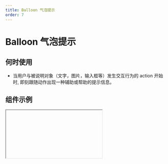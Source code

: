 ```yaml
---
title: Balloon 气泡提示
order: 7
---
```


# Balloon 气泡提示

## 何时使用

- 当用户与被说明对象（文字，图片，输入框等）发生交互行为的 action 开始时, 即刻跟随动作出现一种辅助或帮助的提示信息。

## 组件示例


<Iframe url="https://www.aliwork.com/developer/balloon-v2?isRenderNav=false" />

## 组件属性


<AttrTable
  dataSource={[
    {
      code: "TYPE",
      type: " 'balloon' | 'tooltip' ",
      default: "'balloon'",
      desc: "用于设置气泡类型，当气泡类型选择为 tooltip 时直接展示文字",
    },
    {
      code: "type",
      type: " 'normal' | 'primary' ",
      default: "'normal'",
      desc: "用于设置气泡的样式类型",
    },
    {
      code: "content",
      type: "string",
      default: "'提示内容'",
      desc: "用于配置气泡组件显示内容",
    },
    {
      code: "triggerType",
      type: "'hover' | 'click' | 'focus'",
      default: "'click'",
      desc: "用于控制气泡组件的触发条件",
    },
    {
      code: "closable",
      type: "boolean",
      default: "true",
      desc: "用于控制是否显示关闭按钮",
    },
    {
      code: "defaultVisible",
      type: "boolean",
      default: "false",
      desc: "用于控制组件初始化时是否为显示状态",
    },
    {
      code: "delay",
      type: "number",
      default: "0",
      desc: "用于控制鼠标悬浮在组件上 hover 时气泡显示的延迟时间,仅触发行为为hover时生效，单位为ms",
    },
    {
      code: "align",
      type: "'t' | 'b' | 'l' | 'r' | 'tl' | 'tr' | 'bl' | 'br' | 'lt' | 'lb' | 'rt' | 'rb'",
      default: "'b'",
      desc: "用于控制气泡弹出层的显示位置",
    },
    {
      code: "display",
      type: " 'inline-block' | 'block' ",
      default: "'inline-block'",
      desc: "用于配置触发元素所占空间",
    },
    {
      code: "overlayMaxWidth",
      type: "string",
      default: "'300px'",
      desc: "用于控制浮层最大宽度,Inltlal表示无限制",
    },
    {
      code: "balloonOverlayVisible",
      type: "boolean",
      default: "true",
      desc: "用于控制设计器中是否显示弹层,该配置项只在设计器中有效",
    },
    {
      code: "onClose",
      type: "() => void",
      default: "-",
      desc: "Balloon 浮层关闭时触发的事件",
    },
    {
      code: "afterClose",
      type: "() => void",
      default: "-",
      desc: "Balloon 浮层关闭后触发的事件, 如果有动画，则在动画结束后触发",
    },
    {
      code: "onVisibleChange",
      type: "(visible:boolean) => void",
      default: "-",
      desc: "Balloon 浮层关闭后触发的事件, 如果有动画，则在动画结束后触发",
    },
   
  ]}
/>
